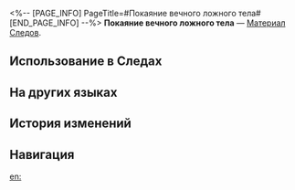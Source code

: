 <%-- [PAGE_INFO]
PageTitle=#Покаяние вечного ложного тела#
[END_PAGE_INFO] --%>
{{Предмет Инфобокс
|id          = 110503
|Изображение = Предмет Покаяние вечного ложного тела.png
|Тип         = Материал Следов
|Инвентарь   = Материалы улучшения
|Редкость    = 4
|Эффект      = 
|Описание    = Продвинутый материал для повышения уровня Следов.
|Источник1   = [[Эхо войны: Семя бессмертия]]
}}
{{Описание|Сколькими бы телами он ни владел, он не получает желаемого. Подобно тем, кто ищет эликсир бессмертия, он жаждет получить тело, в котором можно жить вечно, не страшась Разрушения, но он понимает, что это лишь несбыточная мечта.<br /><br />''«Я видел много миров, пожираемых пламенем Порочного; некогда и я был его пламенем. Я танцевал по мановению его пальца, но в глубине души знал, что огонь в конце концов угаснет, когда кончатся дрова...»''}}
'''Покаяние вечного ложного тела''' — [[Материал Следов]].

==Использование в Следах==
{{Использование в следах}}

==На других языках==
{{На других языках
|en   = Regret of Infinite Ochema
|zhs  = 无穷假身的遗恨
|zht  = 無窮假身的遺恨
|ja   = 無窮なる仮身の遺恨
|ko   = 무한한 가짜의 여한
|es   = Arrepentimiento del eterno vehículo del alma
|fr   = Regret de l'ochéma infini
|ru   = Покаяние вечного ложного тела
|th   = Regret of Infinite Ochema
|vi   = Oán Hận Vô Hạn
|de   = Bedauern des unendlichen Pseudokörpers
|id   = Regret of Infinite Ochema
|pt   = Arrependimento do Ochema Infinito
}}

==История изменений==
{{История изменений|3.5}}

==Навигация==
{{Материалы улучшения Навбокс}}

[[en:]]